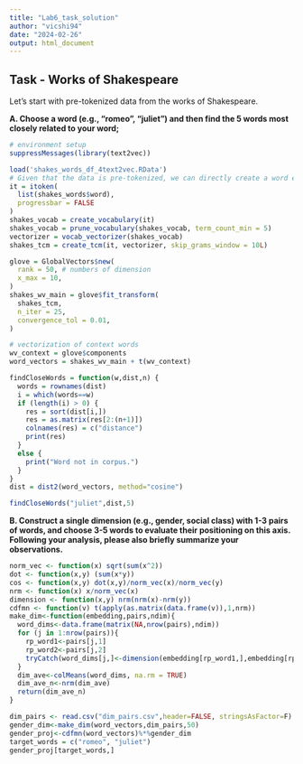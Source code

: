 ```yaml
---
title: "Lab6_task_solution"
author: "vicshi94"
date: "2024-02-26"
output: html_document
---
```


## Task - Works of Shakespeare

Let's start with pre-tokenized data from the works of Shakespeare.

**A. Choose a word (e.g., "romeo", "juliet") and then find the 5 words most closely related to your word;**

```r
# environment setup
suppressMessages(library(text2vec))

load('shakes_words_df_4text2vec.RData')
# Given that the data is pre-tokenized, we can directly create a word embedding model
it = itoken(
  list(shakes_words$word),
  progressbar = FALSE 
)
shakes_vocab = create_vocabulary(it)
shakes_vocab = prune_vocabulary(shakes_vocab, term_count_min = 5)
vectorizer = vocab_vectorizer(shakes_vocab)
shakes_tcm = create_tcm(it, vectorizer, skip_grams_window = 10L)

glove = GlobalVectors$new(
  rank = 50, # numbers of dimension
  x_max = 10, 
)
shakes_wv_main = glove$fit_transform(
  shakes_tcm, 
  n_iter = 25, 
  convergence_tol = 0.01,
)

# vectorization of context words
wv_context = glove$components
word_vectors = shakes_wv_main + t(wv_context)
```

```r
findCloseWords = function(w,dist,n) {
  words = rownames(dist)
  i = which(words==w)
  if (length(i) > 0) {
    res = sort(dist[i,])
    res = as.matrix(res[2:(n+1)])
    colnames(res) = c("distance")
    print(res)
  } 
  else {
    print("Word not in corpus.")
  }
}
dist = dist2(word_vectors, method="cosine") 
```

```r
findCloseWords("juliet",dist,5)
```

**B. Construct a single dimension (e.g., gender, social class) with 1-3 pairs of words, and choose 3-5 words to evaluate their positioning on this axis. Following your analysis, please also briefly summarize your observations.**

```r
norm_vec <- function(x) sqrt(sum(x^2))
dot <- function(x,y) (sum(x*y))
cos <- function(x,y) dot(x,y)/norm_vec(x)/norm_vec(y)
nrm <- function(x) x/norm_vec(x)
dimension <- function(x,y) nrm(nrm(x)-nrm(y))
cdfmn <- function(v) t(apply(as.matrix(data.frame(v)),1,nrm))
make_dim<-function(embedding,pairs,ndim){
  word_dims<-data.frame(matrix(NA,nrow(pairs),ndim))
  for (j in 1:nrow(pairs)){
    rp_word1<-pairs[j,1]
    rp_word2<-pairs[j,2]
    tryCatch(word_dims[j,]<-dimension(embedding[rp_word1,],embedding[rp_word2,]),error=function(e){})
  }
  dim_ave<-colMeans(word_dims, na.rm = TRUE)
  dim_ave_n<-nrm(dim_ave)
  return(dim_ave_n)
}
```

```r
dim_pairs <- read.csv("dim_pairs.csv",header=FALSE, stringsAsFactor=F) 
gender_dim<-make_dim(word_vectors,dim_pairs,50)
gender_proj<-cdfmn(word_vectors)%*%gender_dim
target_words = c("romeo", "juliet")
gender_proj[target_words,]
```
